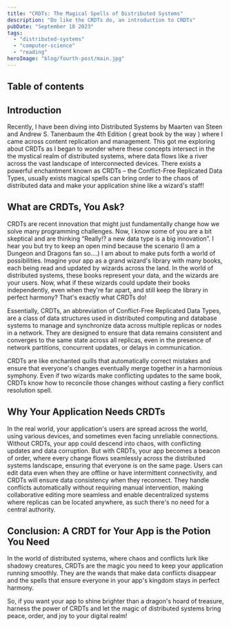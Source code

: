 ```yaml
---
title: "CRDTs: The Magical Spells of Distributed Systems"
description: "Do like the CRDTs do, an introduction to CRDTs"
pubDate: "September 18 2023"
tags: 
  - "distributed-systems"
  - "computer-science"
  - "reading"
heroImage: "blog/fourth-post/main.jpg"
---
```


## Table of contents

## Introduction

Recently, I have been diving into Distributed Systems by Maarten van Steen and Andrew S. Tanenbaum the 4th Edition ( great book by the way ) where I came across content replication and management. This got me exploring about CRDTs as I began to wonder where these concepts intersect in the the mystical realm of distributed systems, where data flows like a river across the vast landscape of interconnected devices. There exists a powerful enchantment known as CRDTs – the Conflict-Free Replicated Data Types, usually exists magical spells can bring order to the chaos of distributed data and make your application shine like a wizard's staff!

## What are CRDTs, You Ask?

CRDTs are recent innovation that might just fundamentally change how we solve many programming challenges. Now, I know some of you are a bit skeptical and are thinking “Really!? a new data type is a big innovation”. I hear you but try to keep an open mind because the scenario (I am a Dungeon and Dragons fan so….) I am about to make puts forth a world of possibilities. 
Imagine your app as a grand wizard's library with many books, each being read and updated by wizards across the land. In the world of distributed systems, these books represent your data, and the wizards are your users. Now, what if these wizards could update their books independently, even when they're far apart, and still keep the library in perfect harmony? That's exactly what CRDTs do!

Essentially, CRDTs, an abbreviation of Conflict-Free Replicated Data Types, are a class of data structures used in distributed computing and database systems to manage and synchronize data across multiple replicas or nodes in a network. They are designed to ensure that data remains consistent and converges to the same state across all replicas, even in the presence of network partitions, concurrent updates, or delays in communication.

CRDTs are like enchanted quills that automatically correct mistakes and ensure that everyone's changes eventually merge together in a harmonious symphony. Even if two wizards make conflicting updates to the same book, CRDTs know how to reconcile those changes without casting a fiery conflict resolution spell.

## Why Your Application Needs CRDTs

In the real world, your application's users are spread across the world, using various devices, and sometimes even facing unreliable connections. Without CRDTs, your app could descend into chaos, with conflicting updates and data corruption. But with CRDTs, your app becomes a beacon of order, where every change flows seamlessly across the distributed systems landscape, ensuring that everyone is on the same page. Users can edit data even when they are offline or have intermittent connectivity, and CRDTs will ensure data consistency when they reconnect. They handle conflicts automatically without requiring manual intervention, making collaborative editing more seamless and enable decentralized systems where replicas can be located anywhere, as such there's no need for a central authority.

## Conclusion: A CRDT for Your App is the Potion You Need

In the world of distributed systems, where chaos and conflicts lurk like shadowy creatures, CRDTs are the magic you need to keep your application running smoothly. They are the wands that make data conflicts disappear and the spells that ensure everyone in your app's kingdom stays in perfect harmony.

So, if you want your app to shine brighter than a dragon's hoard of treasure, harness the power of CRDTs and let the magic of distributed systems bring peace, order, and joy to your digital realm!
